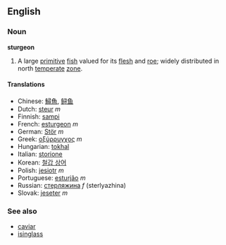 ==English==
===Noun===
'''sturgeon'''

# A large [[primitive]] [[fish]] valued for its [[flesh]] and [[roe]]; widely distributed in north [[temperate]] [[zone]].

====Translations====
*Chinese: [[鱘魚]], [[鲟鱼]]
*Dutch: [[steur]] ''m''
*Finnish: [[sampi]]
*French: [[esturgeon]] ''m''
*German: [[Stör]] ''m''
*Greek: [[οξύρρυγχος]] ''m''
*Hungarian: [[tokhal]]
*Italian: [[storione]]
*Korean: [[철갑 상어]]
*Polish: [[jesiotr]] ''m''
*Portuguese: [[esturjão]] ''m''
*Russian: [[стерляжина]] ''f'' (sterlyazhina)
*Slovak: [[jeseter]] ''m''

===See also===
*[[caviar]]
*[[isinglass]]